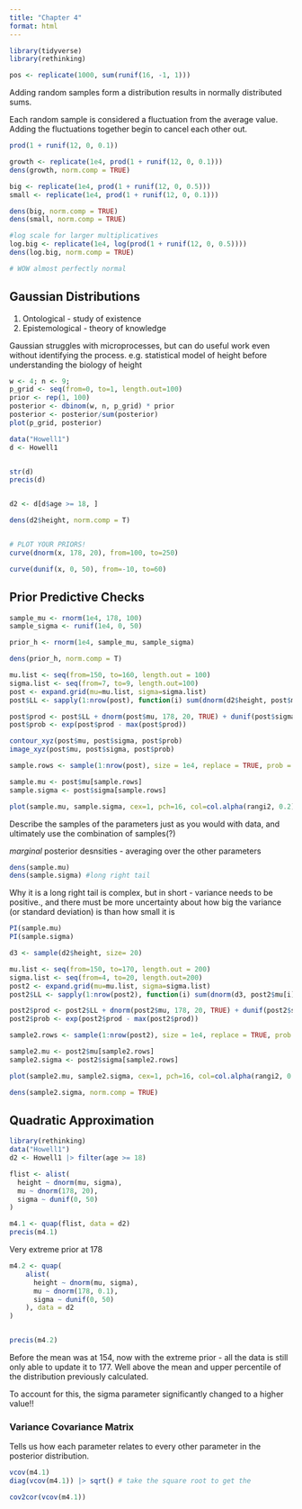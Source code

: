 ```yaml
---
title: "Chapter 4"
format: html
---
```


```r
library(tidyverse)
library(rethinking)
```


```r
pos <- replicate(1000, sum(runif(16, -1, 1)))
```

Adding random samples form a distribution results in normally distributed sums. 

Each random sample is considered a fluctuation from the average value. Adding the fluctuations together begin to cancel each other out. 

```r
prod(1 + runif(12, 0, 0.1))

growth <- replicate(1e4, prod(1 + runif(12, 0, 0.1)))
dens(growth, norm.comp = TRUE)
```

```r
big <- replicate(1e4, prod(1 + runif(12, 0, 0.5)))
small <- replicate(1e4, prod(1 + runif(12, 0, 0.1)))

dens(big, norm.comp = TRUE)
dens(small, norm.comp = TRUE)

#log scale for larger multiplicatives
log.big <- replicate(1e4, log(prod(1 + runif(12, 0, 0.5))))
dens(log.big, norm.comp = TRUE)

# WOW almost perfectly normal

```


## Gaussian Distributions

1. Ontological - study of existence
2. Epistemological - theory of knowledge

Gaussian struggles with microprocesses, but can do useful work even without identifying the process. 
e.g. statistical model of height before understanding the biology of height



```r
w <- 4; n <- 9;
p_grid <- seq(from=0, to=1, length.out=100)
prior <- rep(1, 100)
posterior <- dbinom(w, n, p_grid) * prior
posterior <- posterior/sum(posterior)
plot(p_grid, posterior)
```



```r
data("Howell1")
d <- Howell1


str(d)
precis(d)


d2 <- d[d$age >= 18, ]
```


```r
dens(d2$height, norm.comp = T)


# PLOT YOUR PRIORS!
curve(dnorm(x, 178, 20), from=100, to=250)

curve(dunif(x, 0, 50), from=-10, to=60)

```

## Prior Predictive Checks

```r

sample_mu <- rnorm(1e4, 178, 100)
sample_sigma <- runif(1e4, 0, 50)

prior_h <- rnorm(1e4, sample_mu, sample_sigma)

dens(prior_h, norm.comp = T)

```


```r
mu.list <- seq(from=150, to=160, length.out = 100)
sigma.list <- seq(from=7, to=9, length.out=100)
post <- expand.grid(mu=mu.list, sigma=sigma.list)
post$LL <- sapply(1:nrow(post), function(i) sum(dnorm(d2$height, post$mu[i], post$sigma[i], log=TRUE))) 

post$prod <- post$LL + dnorm(post$mu, 178, 20, TRUE) + dunif(post$sigma, 0, 50, TRUE)
post$prob <- exp(post$prod - max(post$prod))
```

```r


contour_xyz(post$mu, post$sigma, post$prob)
image_xyz(post$mu, post$sigma, post$prob)

```


```r
sample.rows <- sample(1:nrow(post), size = 1e4, replace = TRUE, prob = post$prob)

sample.mu <- post$mu[sample.rows]
sample.sigma <- post$sigma[sample.rows]

plot(sample.mu, sample.sigma, cex=1, pch=16, col=col.alpha(rangi2, 0.2))
```

Describe the samples of the parameters just as you would with data, and ultimately use the combination of samples(?)

*marginal* posterior desnsities - averaging over the other parameters

```r
dens(sample.mu)
dens(sample.sigma) #long right tail
```

Why it is a long right tail is complex, but in short - variance needs to be positive., and there must be more uncertainty about how big the variance (or standard deviation) is than how small it is

```r
PI(sample.mu)
PI(sample.sigma)
```

```r
d3 <- sample(d2$height, size= 20)
```

```r
mu.list <- seq(from=150, to=170, length.out = 200)
sigma.list <- seq(from=4, to=20, length.out=200)
post2 <- expand.grid(mu=mu.list, sigma=sigma.list)
post2$LL <- sapply(1:nrow(post2), function(i) sum(dnorm(d3, post2$mu[i], post2$sigma[i], log=TRUE))) 

post2$prod <- post2$LL + dnorm(post2$mu, 178, 20, TRUE) + dunif(post2$sigma, 0, 50, TRUE)
post2$prob <- exp(post2$prod - max(post2$prod))

sample2.rows <- sample(1:nrow(post2), size = 1e4, replace = TRUE, prob = post2$prob)

sample2.mu <- post2$mu[sample2.rows]
sample2.sigma <- post2$sigma[sample2.rows]

plot(sample2.mu, sample2.sigma, cex=1, pch=16, col=col.alpha(rangi2, 0.2), xlab='mu', ylab='sigma')
```

```r
dens(sample2.sigma, norm.comp = TRUE)
```

## Quadratic Approximation

```r
library(rethinking)
data("Howell1")
d2 <- Howell1 |> filter(age >= 18)
```

```r
flist <- alist(
  height ~ dnorm(mu, sigma),
  mu ~ dnorm(178, 20),
  sigma ~ dunif(0, 50)
)

m4.1 <- quap(flist, data = d2)
precis(m4.1)
```

Very extreme prior at 178

```r
m4.2 <- quap(
    alist(
      height ~ dnorm(mu, sigma),
      mu ~ dnorm(178, 0.1),
      sigma ~ dunif(0, 50)
    ), data = d2
)


precis(m4.2)
```

Before the mean was at 154, now with the extreme prior - all the data is still only able to update it to 177. Well above the mean and upper percentile of the distribution previously calculated. 

To account for this, the sigma parameter significantly changed to a higher value!!

### Variance Covariance Matrix

Tells us how each parameter relates to every other parameter in the posterior distribution. 

```r
vcov(m4.1)
diag(vcov(m4.1)) |> sqrt() # take the square root to get the 

cov2cor(vcov(m4.1))

```


































































































